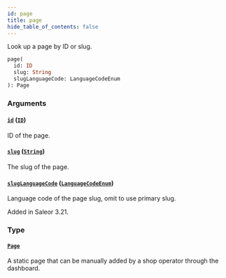 ```yaml
---
id: page
title: page
hide_table_of_contents: false
---
```


Look up a page by ID or slug.

```graphql
page(
  id: ID
  slug: String
  slugLanguageCode: LanguageCodeEnum
): Page
```

### Arguments

#### [`id`](#) ([`ID`](../../../developer/api-reference/scalars/id))

ID of the page.

#### [`slug`](#) ([`String`](../../../developer/api-reference/scalars/string))

The slug of the page.

#### [`slugLanguageCode`](#) ([`LanguageCodeEnum`](../../../developer/api-reference/enums/language-code-enum))

Language code of the page slug, omit to use primary slug.

Added in Saleor 3.21.

### Type

#### [`Page`](../../../developer/api-reference/objects/page)

A static page that can be manually added by a shop operator through the dashboard.
